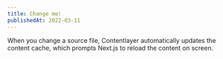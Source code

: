 ```yaml
---
title: Change me!
publishedAt: 2022-03-11
---
```


When you change a source file, Contentlayer automatically updates the content cache, which prompts Next.js to reload the content on screen.
